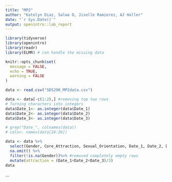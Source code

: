 ```yaml
---
title: "MP2"
author: "Katelyn Diaz, Salwa O, Jiselle Ramierez, AJ Haller"
date: "`r Sys.Date()`"
output: openintro::lab_report
---
```


```r
library(tidyverse)
library(openintro)
library(readr)
library(ELMR) # can handle the missing data
```

```r
knitr::opts_chunk$set(
  message = FALSE,
  echo = TRUE, 
  warning = FALSE
)
```

```r
data <- read.csv("SDS290_MP2data.csv")

data <- data[-c(1:2),] #removing top two rows
# Turning characters into integers
data$Date_1<- as.integer(data$Date_1)
data$Date_2<- as.integer(data$Date_2)
data$Date_3<- as.integer(data$Date_3)

# grep("Date_", colnames(data))
# cols<- names(data[24:26])

data <- data %>%
  select(Gender, Core_Attraction, Sexual_Orientation, Date_1, Date_2, Date_3, App, Bio) %>%
  na.omit() %>%
  filter(!is.na(Gender))%>% #removed completely empty rows
  mutate(attraction = (Date_1+Date_2+Date_3)/3) 
data
```

...